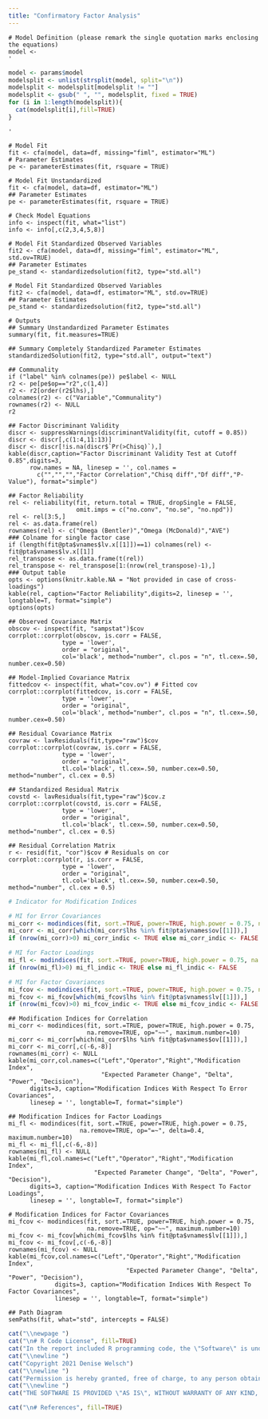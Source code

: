 ```yaml
---
title: "Confirmatory Factor Analysis"
---
```


\normalsize

```whites
# Model Definition (please remark the single quotation marks enclosing the equations)
model <- 
'
```

```r
model <- params$model
modelsplit <- unlist(strsplit(model, split="\n"))
modelsplit <- modelsplit[modelsplit != ""]
modelsplit <- gsub(" ", "", modelsplit, fixed = TRUE)
for (i in 1:length(modelsplit)){
  cat(modelsplit[i],fill=TRUE)
}
```

```whites
'
```

```whites
# Model Fit
fit <- cfa(model, data=df, missing="fiml", estimator="ML") 
# Parameter Estimates
pe <- parameterEstimates(fit, rsquare = TRUE)
```     

```whites
# Model Fit Unstandardized 
fit <- cfa(model, data=df, estimator="ML") 
## Parameter Estimates
pe <- parameterEstimates(fit, rsquare = TRUE)
```    

```whites
# Check Model Equations
info <- inspect(fit, what="list")
info <- info[,c(2,3,4,5,8)]
```               

```whites
# Model Fit Standardized Observed Variables
fit2 <- cfa(model, data=df, missing="fiml", estimator="ML", std.ov=TRUE)
## Parameter Estimates
pe_stand <- standardizedsolution(fit2, type="std.all")
```   

```whites
# Model Fit Standardized Observed Variables
fit2 <- cfa(model, data=df, estimator="ML", std.ov=TRUE) 
## Parameter Estimates
pe_stand <- standardizedsolution(fit2, type="std.all")
```   

```whites
# Outputs
## Summary Unstandardized Parameter Estimates 
summary(fit, fit.measures=TRUE)
```

```whites
## Summary Completely Standardized Parameter Estimates
standardizedSolution(fit2, type="std.all", output="text")
```  

```whites
## Communality
if ("label" %in% colnames(pe)) pe$label <- NULL
r2 <- pe[pe$op=="r2",c(1,4)]
r2 <- r2[order(r2$lhs),]
colnames(r2) <- c("Variable","Communality")
rownames(r2) <- NULL
r2
```  

```whites
## Factor Discriminant Validity
discr <- suppressWarnings(discriminantValidity(fit, cutoff = 0.85))
discr <- discr[,c(1:4,11:13)]
discr <- discr[!is.na(discr$`Pr(>Chisq)`),]
kable(discr,caption="Factor Discriminant Validity Test at Cutoff 0.85",digits=3,
      row.names = NA, linesep = '', col.names = 
        c("","","","Factor Correlation","Chisq diff","Df diff","P-Value"), format="simple")
``` 

```whites
## Factor Reliability
rel <- reliability(fit, return.total = TRUE, dropSingle = FALSE, 
                   omit.imps = c("no.conv", "no.se", "no.npd"))
rel <- rel[3:5,]
rel <- as.data.frame(rel)
rownames(rel) <- c("Omega (Bentler)","Omega (McDonald)","AVE")
### Colname for single factor case 
if (length(fit@pta$vnames$lv.x[[1]])==1) colnames(rel) <- fit@pta$vnames$lv.x[[1]]
rel_transpose <- as.data.frame(t(rel))
rel_transpose <- rel_transpose[1:(nrow(rel_transpose)-1),]
### Output table
opts <- options(knitr.kable.NA = "Not provided in case of cross-loadings")
kable(rel, caption="Factor Reliability",digits=2, linesep = '', longtable=T, format="simple")
options(opts)
```  


```whites
## Observed Covariance Matrix
obscov <- inspect(fit, "sampstat")$cov  
corrplot::corrplot(obscov, is.corr = FALSE,
               type = 'lower',
               order = "original",
               col='black', method="number", cl.pos = "n", tl.cex=.50, number.cex=0.50)
```

```whites
## Model-Implied Covariance Matrix
fittedcov <- inspect(fit, what="cov.ov") # Fitted cov
corrplot::corrplot(fittedcov, is.corr = FALSE,
               type = 'lower',
               order = "original",
               col='black', method="number", cl.pos = "n", tl.cex=.50, number.cex=0.50)
```


```whites
## Residual Covariance Matrix
covraw <- lavResiduals(fit,type="raw")$cov
corrplot::corrplot(covraw, is.corr = FALSE,
               type = 'lower',
               order = "original",
               tl.col='black', tl.cex=.50, number.cex=0.50, method="number", cl.cex = 0.5)
```  

```whites
## Standardized Residual Matrix
covstd <- lavResiduals(fit,type="raw")$cov.z
corrplot::corrplot(covstd, is.corr = FALSE,
               type = 'lower',
               order = "original",
               tl.col='black', tl.cex=.50, number.cex=0.50, method="number", cl.cex = 0.5)

```  


```whites
## Residual Correlation Matrix
r <- resid(fit, "cor")$cov # Residuals on cor
corrplot::corrplot(r, is.corr = FALSE,
               type = 'lower',
               order = "original",
               tl.col='black', tl.cex=.50, number.cex=0.50, method="number", cl.cex = 0.5)
```  


```r
# Indicator for Modification Indices

# MI for Error Covariances 
mi_corr <- modindices(fit, sort.=TRUE, power=TRUE, high.power = 0.75, na.remove=TRUE, op="~~", maximum.number=10)
mi_corr <- mi_corr[which(mi_corr$lhs %in% fit@pta$vnames$ov[[1]]),]
if (nrow(mi_corr)>0) mi_corr_indic <- TRUE else mi_corr_indic <- FALSE

# MI for Factor Loadings 
mi_fl <- modindices(fit, sort.=TRUE, power=TRUE, high.power = 0.75, na.remove=TRUE, op="=~", delta=0.4, maximum.number=10)
if (nrow(mi_fl)>0) mi_fl_indic <- TRUE else mi_fl_indic <- FALSE

# MI for Factor Covariances
mi_fcov <- modindices(fit, sort.=TRUE, power=TRUE, high.power = 0.75, na.remove=TRUE, op="~~", maximum.number=10)
mi_fcov <- mi_fcov[which(mi_fcov$lhs %in% fit@pta$vnames$lv[[1]]),]
if (nrow(mi_fcov)>0) mi_fcov_indic <- TRUE else mi_fcov_indic <- FALSE
```


```whites
## Modification Indices for Correlation
mi_corr <- modindices(fit, sort.=TRUE, power=TRUE, high.power = 0.75, 
                      na.remove=TRUE, op="~~", maximum.number=10)
mi_corr <- mi_corr[which(mi_corr$lhs %in% fit@pta$vnames$ov[[1]]),]
mi_corr <- mi_corr[,c(-6,-8)]
rownames(mi_corr) <- NULL
kable(mi_corr,col.names=c("Left","Operator","Right","Modification Index", 
                          "Expected Parameter Change", "Delta", "Power", "Decision"), 
      digits=3, caption="Modification Indices With Respect To Error Covariances", 
      linesep = '', longtable=T, format="simple")
```


```whites
## Modification Indices for Factor Loadings 
mi_fl <- modindices(fit, sort.=TRUE, power=TRUE, high.power = 0.75, 
                    na.remove=TRUE, op="=~", delta=0.4, maximum.number=10)
mi_fl <- mi_fl[,c(-6,-8)]
rownames(mi_fl) <- NULL
kable(mi_fl,col.names=c("Left","Operator","Right","Modification Index", 
                        "Expected Parameter Change", "Delta", "Power", "Decision"), 
      digits=3, caption="Modification Indices With Respect To Factor Loadings", 
      linesep = '', longtable=T, format="simple")  
```  


```whites
# Modification Indices for Factor Covariances 
mi_fcov <- modindices(fit, sort.=TRUE, power=TRUE, high.power = 0.75, 
                      na.remove=TRUE, op="~~", maximum.number=10)
mi_fcov <- mi_fcov[which(mi_fcov$lhs %in% fit@pta$vnames$lv[[1]]),]
mi_fcov <- mi_fcov[,c(-6,-8)]
rownames(mi_fcov) <- NULL
kable(mi_fcov,col.names=c("Left","Operator","Right","Modification Index", 
                                 "Expected Parameter Change", "Delta", "Power", "Decision"), 
             digits=3, caption="Modification Indices With Respect To Factor Covariances", 
             linesep = '', longtable=T, format="simple")
```


```whites
## Path Diagram
semPaths(fit, what="std", intercepts = FALSE)
```


```r
cat("\\newpage ")
cat("\n# R Code License", fill=TRUE)
cat("In the report included R programming code, the \"Software\" is under the MIT license.")
cat("\\newline ")
cat("Copyright 2021 Denise Welsch")
cat("\\newline ")
cat("Permission is hereby granted, free of charge, to any person obtaining a copy of this software and associated documentation files (the \"Software\"), to deal in the Software without restriction, including without limitation the rights to use, copy, modify, merge, publish, distribute, sublicense, and/or sell copies of the Software, and to permit persons to whom the Software is furnished to do so, subject to the following conditions:")
cat("\\newline ")
cat("THE SOFTWARE IS PROVIDED \"AS IS\", WITHOUT WARRANTY OF ANY KIND, EXPRESS OR IMPLIED, INCLUDING BUT NOT LIMITED TO THE WARRANTIES OF MERCHANTABILITY, FITNESS FOR A PARTICULAR PURPOSE AND NONINFRINGEMENT. IN NO EVENT SHALL THE AUTHORS OR COPYRIGHT HOLDERS BE LIABLE FOR ANY CLAIM, DAMAGES OR OTHER LIABILITY, WHETHER IN AN ACTION OF CONTRACT, TORT OR OTHERWISE, ARISING FROM, OUT OF OR IN CONNECTION WITH THE SOFTWARE OR THE USE OR OTHER DEALINGS IN THE SOFTWARE.")
```

  
```r
cat("\n# References", fill=TRUE)
```
 

